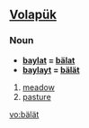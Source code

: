 ==[[Volapük]]==

===Noun===
*'''[[baylat]] = [[bälat]]''' 
*'''[[baylayt]] = [[bälät]]''' 
# [[meadow]]
# [[pasture]]

[[vo:bälät]]